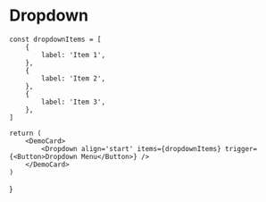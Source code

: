 
# Dropdown

    const dropdownItems = [
		{
			label: 'Item 1',
		},
	    {
			label: 'Item 2',
	    },
	    {
			label: 'Item 3',
	    },
    ]

    return (
        <DemoCard>
    	    <Dropdown align='start' items={dropdownItems} trigger={<Button>Dropdown Menu</Button>} />
        </DemoCard>
    )

}

<DropdownMenu />
